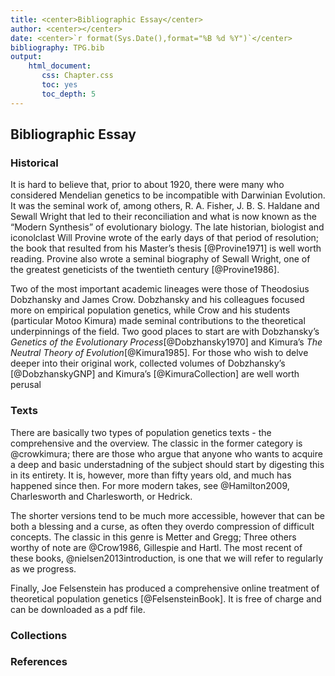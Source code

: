 ```yaml
---
title: <center>Bibliographic Essay</center>
author: <center></center>
date: <center>`r format(Sys.Date(),format="%B %d %Y")`</center>
bibliography: TPG.bib
output: 
    html_document:
       css: Chapter.css
       toc: yes
       toc_depth: 5
---
```


## Bibliographic Essay 


### Historical

It is hard to believe that, prior to about 1920, there were many who considered Mendelian genetics to be incompatible with Darwinian Evolution.  It was the seminal work of, among others, R. A. Fisher, J. B. S. Haldane and Sewall Wright that led to their reconciliation and what is now known as the "Modern Synthesis" of evolutionary biology.  The late historian, biologist and iconolclast Will Provine wrote of the early days of that period of resolution; the book that resulted from his Master's thesis [@Provine1971] is well worth reading.  Provine also wrote a seminal biography of Sewall Wright, one of the greatest geneticists of the twentieth century [@Provine1986].

Two of the most important academic lineages were those of Theodosius Dobzhansky and James Crow. Dobzhansky and his colleagues  focused more on empirical population genetics, while Crow and his students (particular Motoo Kimura) made seminal contributions to the theoretical underpinnings of the field.  Two good places to start are with Dobzhansky's *Genetics of the Evolutionary Process*[@Dobzhansky1970] and Kimura's *The Neutral Theory of Evolution*[@Kimura1985].  For those who wish to delve deeper into their original work, collected volumes of Dobzhansky's [@DobzhanskyGNP] and Kimura's [@KimuraCollection] are well worth perusal

### Texts

There are basically two types of population genetics texts - the comprehensive and the overview.  The classic in the former category is @crowkimura; there are those who argue that anyone who wants to acquire a deep and basic understadning of the subject should start by digesting this in its entirety.  It is, however, more than fifty years old, and much has happened since then.  For more modern takes, see @Hamilton2009, Charlesworth and Charlesworth, or Hedrick.

The shorter versions tend to be much more accessible, however that can be both a blessing and a curse, as often they overdo compression of difficult concepts.  The classic in this genre is Metter and Gregg; Three others worthy of note are @Crow1986, Gillespie and Hartl.  The most recent of these books, @nielsen2013introduction, is one that we will refer to regularly as we progress.

Finally, Joe Felsenstein has produced a comprehensive online treatment of theoretical population genetics [@FelsensteinBook].  It is free of charge and can be downloaded as a pdf file.  

### Collections

### References
